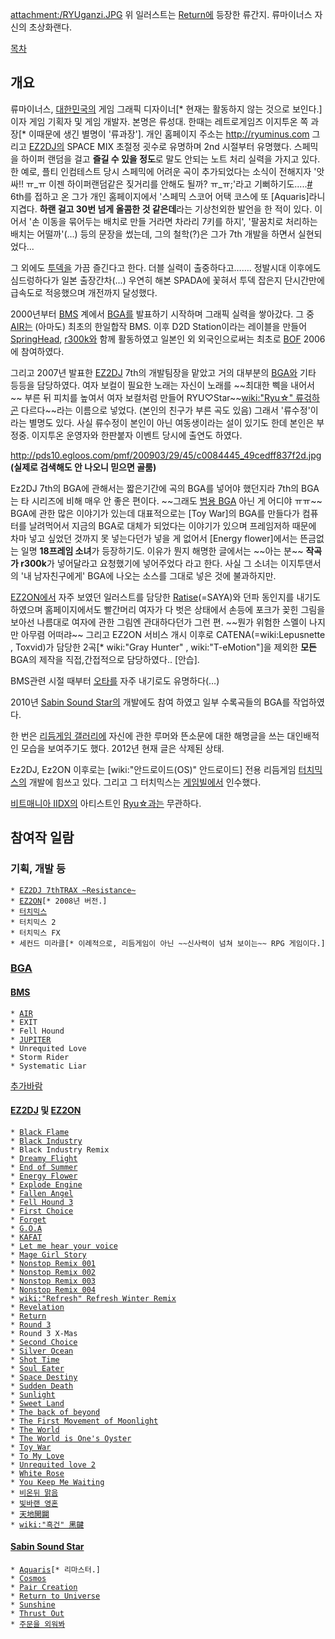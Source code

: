 attachment:/RYUganzi.JPG
위 일러스트는 [[Return]]에 등장한 류간지. 류마이너스 자신의 초상화랜다.

[[목차]]

== 개요 ==
류마이너스, [[대한민국]]의 게임 그래픽 디자이너[* 현재는 활동하지 않는 것으로 보인다.]이자 게임 기획자 및 게임 개발자. 본명은 류성대. 한때는 레트로게임즈 이지투온 쪽 과장[* 이때문에 생긴 별명이 '류과장']. 개인 홈페이지 주소는 http://ryuminus.com
그리고 [[EZ2DJ]]의 SPACE MIX 초절정 굇수로 유명하며 2nd 시절부터 유명했다. 스페믹을 하이퍼 랜덤을 걸고 '''즐길 수 있을 정도'''로 말도 안되는 노트 처리 실력을 가지고 있다. 한 예로, 플티 인컴테스트 당시 스페믹에 어려운 곡이 추가되었다는 소식이 전해지자 '앗싸!! ㅠ_ㅠ 이젠 하이퍼랜덤같은 짖거리를 안해도 될까? ㅠ_ㅠ;'라고 기뻐하기도.....[http://toez2dj.net/zeroboard/zboard.php?id=c_ez2dj2&no=34548 #] 6th를 접하고 온 그가 개인 홈페이지에서 '스페믹 스코어 어택 코스에 또 [Aquaris]라니 지겹다. '''하랜 걸고 30번 넘게 올콤한 것 같은데'''라는 기상천외한 발언을 한 적이 있다. 이어서 '손 이동을 묶어두는 배치로 만들 거라면 차라리 7키를 하지', '팔꿈치로 처리하는 배치는 어떨까'(...) 등의 문장을 썼는데, 그의 철학(?)은 그가 7th 개발을 하면서 실현되었다...

그 외에도 [[투덱]]을 가끔 즐긴다고 한다. 더블 실력이 출중하다고……. 정발시대 이후에도 심드렁하다가 일본 출장간차(...) 우연히 해본 SPADA에 꽃혀서 투덱 잡은지 단시간만에 급속도로 적응했으며 개전까지 달성했다.

2000년부터 [[BMS]] 계에서 [[BGA]]를 발표하기 시작하며 그래픽 실력을 쌓아갔다. 그 중 [[AIR]]는 (아마도) 최초의 한일합작 BMS.
이후 D2D Station이라는 레이블을 만들어 [[SpringHead]], [[r300k]]와 함께 활동하였고 일본인 외 외국인으로써는 최초로 [[BOF]] 2006에 참여하였다.

그리고 2007년 발표한 [[EZ2DJ]] 7th의 개발팀장을 맡았고 거의 대부분의 [[BGA]]와 기타 등등을 담당하였다. 여자 보컬이 필요한 노래는 자신이 노래를 ~~최대한 삑을 내어서~~ 부른 뒤 피치를 높여서 여자 보컬처럼 만들어 RYU♡Star~~[[wiki:"Ryu☆" 류걲]]하곤 다르다~~라는 이름으로 넣었다. (본인의 친구가 부른 곡도 있음) 그래서 '류수정'이라는 별명도 있다. 사실 류수정이 본인이 아닌 여동생이라는 설이 있기도 한데 본인은 부정중. 이지투온 운영자와 한판붙자 이벤트 당시에 출연도 하였다.

http://pds10.egloos.com/pmf/200903/29/45/c0084445_49cedff837f2d.jpg
'''(실제로 검색해도 안 나오니 믿으면 골룸)'''

Ez2DJ 7th의 BGA에 관해서는 짧은기간에 곡의 BGA를 넣어야 했던지라 7th의 BGA는 타 시리즈에 비해 매우 안 좋은 편이다. ~~그래도 [[범용 BGA]] 아닌 게 어디야 ㅠㅠ~~ BGA에 관한 많은 이야기가 있는데 대표적으로는 [Toy War]의 BGA를 만들다가 컴퓨터를 날려먹어서 지금의 BGA로 대체가 되었다는 이야기가 있으며 프레임저하 때문에 차마 넣고 싶었던 것까지 못 넣는다던가 넣을 게 없어서 [Energy flower]에서는 뜬금없는 일명 '''18프레임 소녀'''가 등장하기도. 이유가 뭔지 해명한 글에서는 ~~아는 분~~ '''작곡가 r300k'''가 넣어달라고 요청했기에 넣어주었다 라고 한다. 사실 그 소녀는 이지투댄서의 '내 남자친구에게' BGA에 나오는 소스를 그대로 넣은 것에 불과하지만.

[[EZ2ON]]에서 자주 보였던 일러스트를 담당한 [[Ratise]](=SAYA)와 던파 동인지를 내기도 하였으며 홈페이지에서도 빨간머리 여자가 다 벗은 상태에서 손등에 포크가 꽂힌 그림을 보아선 나름대로 여자에 관한 그림엔 관대하다던가 그런 편. ~~뭔가 위험한 스멜이 나지만 아무렴 어떠랴~~
그리고 EZ2ON 서비스 개시 이후로 CATENA(=wiki:Lepusnette , Toxvid)가 담당한 2곡[* wiki:"Gray Hunter" , wiki:"T-eMotion"]을 제외한 '''모든''' BGA의 제작을 직접,간접적으로 담당하였다.. [안습].

BMS관련 시절 때부터 [[오타]]를 자주 내기로도 유명하다(…)

2010년 [[Sabin Sound Star]]의 개발에도 참여 하였고 일부 수록곡들의 BGA를 작업하였다.

한 번은 [[리듬게임 갤러리]]에 자신에 관한 루머와 뜬소문에 대한 해명글을 쓰는 대인배적인 모습을 보여주기도 했다. 2012년 현재 글은 삭제된 상태.

Ez2DJ, Ez2ON 이후로는 [wiki:"안드로이드(OS)" 안드로이드] 전용 리듬게임 [[터치믹스]]의 개발에 힘쓰고 있다. 그리고 그 터치믹스는 [[게임빌]]에서 인수했다.

[[비트매니아 IIDX]]의 아티스트인 [[Ryu☆]]과는 무관하다.

== 참여작 일람 ==
=== 기획, 개발 등 ===
 * [[EZ2DJ 7thTRAX ~Resistance~]]
 * [[EZ2ON]][* 2008년 버전.]
 * [[터치믹스]]
 * 터치믹스 2
 * 터치믹스 FX
 * 세컨드 미라클[* 이례적으로, 리듬게임이 아닌 ~~신사력이 넘쳐 보이는~~ RPG 게임이다.]

=== [[BGA]] ===
==== [[BMS]] ====
 * [[AIR]]
 * EXIT
 * Fell Hound
 * [[JUPITER]]
 * Unrequited Love
 * Storm Rider
 * Systematic Liar
[[추가바람]]

==== [[EZ2DJ]] 및 [[EZ2ON]] ====
 * [[Black Flame]]
 * [[Black Industry]]
 * Black Industry Remix
 * [[Dreamy Flight]]
 * [[End of Summer]]
 * [[Energy Flower]]
 * [[Explode Engine]]
 * [[Fallen Angel]]
 * [[Fell Hound 3]]
 * [[First Choice]]
 * [[Forget]]
 * [[G.O.A]]
 * [[KAFAT]]
 * [[Let me hear your voice]]
 * [[Mage Girl Story]]
 * [[Nonstop Remix 001]]
 * [[Nonstop Remix 002]]
 * [[Nonstop Remix 003]]
 * [[Nonstop Remix 004]]
 * [[wiki:"Refresh" Refresh Winter Remix]]
 * [[Revelation]]
 * [[Return]]
 * [[Round 3]]
 * Round 3 X-Mas
 * [[Second Choice]]
 * [[Silver Ocean]]
 * [[Shot Time]]
 * [[Soul Eater]]
 * [[Space Destiny]]
 * [[Sudden Death]]
 * [[Sunlight]]
 * [[Sweet Land]]
 * [[The back of beyond]]
 * [[The First Movement of Moonlight]]
 * [[The World]]
 * [[The World is One's Oyster]]
 * [[Toy War]]
 * [[To My Love]]
 * [[Unrequited love 2]]
 * [[White Rose]]
 * [[You Keep Me Waiting]]
 * [[비온뒤 맑음]]
 * [[빛바랜 영혼]]
 * [[天地開闢]]
 * [[wiki:"흑건" 黑鍵]]

==== [[Sabin Sound Star]] ====
 * [[Aquaris]][* 리마스터.]
 * [[Cosmos]]
 * [[Pair Creation]]
 * [[Return to Universe]]
 * [[Sunshine]]
 * [[Thrust Out]]
 * [[주문을 외워봐]]
